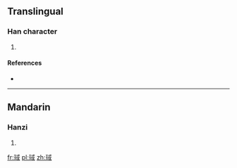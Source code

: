 ==Translingual==

===Han character===
{{Han char|rn=96|rad=玉|as=08|sn=12|four=|canj=一土戈口一 (MGIRM)}}

# {{defn|Han|sort=玉08}}

====References====
* {{Han ref|kx=0734.060|dkj=21043|dj=1146.140|hdz=21120.090|uh=7419|ud=29721}}

----

==Mandarin==

===Hanzi===
{{cmn-hanzi|pin=[[yù]] ([[yu4]])|wg=yü<sup>4</sup>}}

# {{defn|lang=cmn|sort=玉08}}

[[fr:琙]]
[[pl:琙]]
[[zh:琙]]
